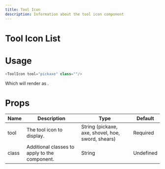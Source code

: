 ```yaml
---
title: Tool Icon
description: Information about the tool icon component
---
```



<InfoBox title="Tool Icon">
    <InfoBoxRow label="Type" value="Component" />
    <InfoBoxRow label="Description" value="Component for displaying a tool icon." />
</InfoBox>


# Tool Icon List

<ToolIcon tool="pickaxe"/>
<ToolIcon tool="axe"/>
<ToolIcon tool="shovel"/>
<ToolIcon tool="hoe"/>
<ToolIcon tool="sword"/>
<ToolIcon tool="shears"/>


# Usage
```js
<ToolIcon tool="pickaxe" class=""/>
```
Which will render as <ToolIcon tool="pickaxe" class=""/>.

# Props
| Name  | Description                                   | Type                                              | Default   |
|-------|-----------------------------------------------|---------------------------------------------------|-----------|
| tool  | The tool icon to display.                     | String (pickaxe, axe, shovel, hoe, sword, shears) | Required  |
| class | Additional classes to apply to the component. | String                                            | Undefined |